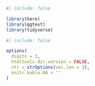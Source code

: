 
```r
#| include: false

library(here)
library(ggtext)
library(tidyverse)

```

```r
#| include: false

options(
  digits = 3,
  htmltools.dir.version = FALSE,
  str = strOptions(vec.len = 3),
  knitr.kable.NA = ''
)

```